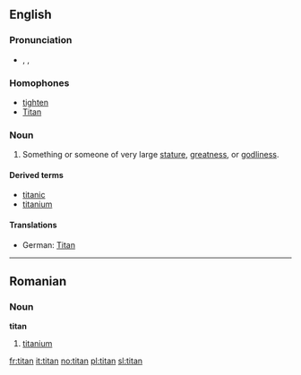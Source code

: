 {{see|Titan}}
==English==

===Pronunciation===
*{{AHD|tīʹtən}}, {{IPA|/ˈtaɪtən/}}, {{SAMPA|/"taIt@n/}}

===Homophones===
*[[tighten]]
*[[Titan]]

===Noun===
{{en-noun-reg}}

# Something or someone of very large [[stature]], [[greatness]], or [[godliness]].

====Derived terms====
*[[titanic]]
*[[titanium]]

====Translations====
{{top}}
*German: [[Titan]] {{m}}
{{mid}}
{{bottom}}

----

==Romanian==

===Noun===
'''titan'''

# [[titanium]]

[[fr:titan]]
[[it:titan]]
[[no:titan]]
[[pl:titan]]
[[sl:titan]]